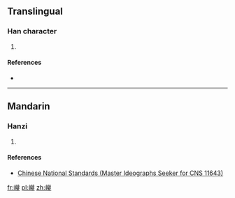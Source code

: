 ==Translingual==

===Han character===
{{Han char|rn=46|rad=山|as=19|sn=22|four=24744|canj=UTHV|ids=⿰山⿳艹⿰𠂤辛女}}

# {{defn|Han|sort=山19}}

====References====
* {{Han ref|kx=0323.061|hdz=10809.011|uh=5DD5|ud=24021|bh=F6DD|bd=63197}}

----

==Mandarin==

===Hanzi===
{{cmn-hanzi|pin=[[niè]] ([[nie4]])|wg=nie<sup>4</sup>}}

# {{defn|lang=cmn|sort=山19}}

====References====
* [http://www.cns11643.gov.tw/AIDB/query_general_view.do?page=2&code=6D4B Chinese National Standards (Master Ideographs Seeker for CNS 11643)]

[[fr:巕]]
[[pl:巕]]
[[zh:巕]]